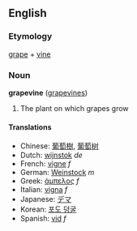 ==English==
===Etymology===
[[grape]] + [[vine]]

===Noun===
'''grapevine''' ([[grapevines]])

# The plant on which grapes grow

====Translations====
*Chinese: [[葡萄樹]], [[葡萄树]]
*Dutch: [[wijnstok]] ''de''
*French: [[vigne]] ''f''
*German: [[Weinstock]] ''m''
*Greek: [[άμπελος]] ''f''
*Italian: [[vigna]] ''f''
*Japanese: [[デマ]]
*Korean: [[포도 덩굴]]
*Spanish: [[vid]] ''f''